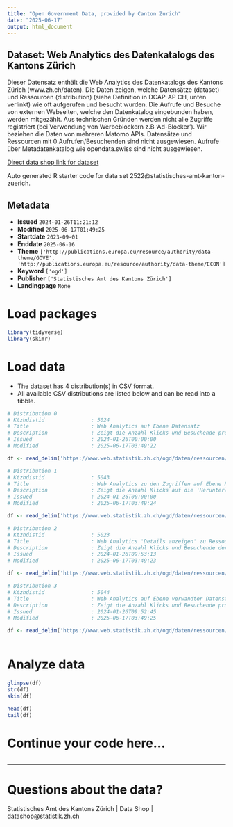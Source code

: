 ```yaml
---
title: "Open Government Data, provided by Canton Zurich"
date: "2025-06-17"
output: html_document
---
```


## Dataset: Web Analytics des Datenkatalogs des Kantons Zürich

Dieser Datensatz enthält die Web Analytics des Datenkatalogs des Kantons Zürich (www.zh.ch/daten). Die Daten zeigen, welche Datensätze (dataset) und Ressourcen (distribution) (siehe Definition in DCAP-AP CH, unten verlinkt) wie oft aufgerufen und besucht wurden. Die Aufrufe und Besuche von externen Webseiten, welche den Datenkatalog eingebunden haben, werden mitgezählt. Aus technischen Gründen werden nicht alle Zugriffe registriert (bei Verwendung von Werbeblockern z.B 'Ad-Blocker'). Wir beziehen die Daten von mehreren Matomo APIs. Datensätze und Ressourcen mit 0 Aufrufen/Besuchenden sind nicht ausgewiesen. Aufrufe über Metadatenkatalog wie opendata.swiss sind nicht ausgewiesen.

[Direct data shop link for dataset](https://www.zh.ch/de/politik-staat/statistik-daten/datenkatalog.html#/datasets/2522@statistisches-amt-kanton-zuerich)

Auto generated R starter code for data set 2522@statistisches-amt-kanton-zuerich.

## Metadata

- **Issued** `2024-01-26T11:21:12`
- **Modified** `2025-06-17T01:49:25`
- **Startdate** `2023-09-01`
- **Enddate** `2025-06-16`
- **Theme** `['http://publications.europa.eu/resource/authority/data-theme/GOVE', 'http://publications.europa.eu/resource/authority/data-theme/ECON']`
- **Keyword** `['ogd']`
- **Publisher** `['Statistisches Amt des Kantons Zürich']`
- **Landingpage** `None`


# Load packages

```r

library(tidyverse)
library(skimr)

```

# Load data

-   The dataset has 4 distribution(s) in CSV format.
-   All available CSV distributions are listed below and can be read into a tibble.

```r

# Distribution 0
# Ktzhdistid               : 5024
# Title                    : Web Analytics auf Ebene Datensatz 
# Description              : Zeigt die Anzahl Klicks und Besuchende pro Datensatz und Tag.  'Datensatz' entspricht 'dataset' nach DCAP-AP CH.
# Issued                   : 2024-01-26T00:00:00
# Modified                 : 2025-06-17T03:49:22

df <- read_delim('https://www.web.statistik.zh.ch/ogd/daten/ressourcen/KTZH_00002522_00005024.csv')

# Distribution 1
# Ktzhdistid               : 5043
# Title                    : Web Analytics zu den Zugriffen auf Ebene Ressource
# Description              : Zeigt die Anzahl Klicks auf die 'Herunterladen' oder 'Konvertiere zu Excel' Schaltflächen und die Anzahl Besuchenden welche mindestens einen Klick auf die 'Herunterladen' oder 'Konvertiere zu Excel' Schaltfläche pro Ressource und Tag gemacht haben. 'Ressource' entspricht 'distribution' nach DCAP-AP CH. Zusätzlich wird die Anzahl Downloads (wie oft die Ressource aufgerufen wurde) ausgewiesen. In der Regel sollte die Anzahl Downloads immer höher oder gleich als die Anzahl Klicks auf die Schaltflächen im Datenkatalog sein. Da aber im Zeitraum von September 2023 bis heute aus nicht bekannten Gründen, nicht alle Zugriffe detektiert werden, sind die Zahlen zu den Downloads in diesem Zeitraum nicht abschliessend. Die Anzahl Downloads von Ressourcen, welche nicht auf unserem Webserver gespeichert sind, werden nicht gezählt und ist der Grund warum es bei den Anzahl Downloads zu leeren Werten kommen kann.
# Issued                   : 2024-01-26T00:00:00
# Modified                 : 2025-06-17T03:49:24

df <- read_delim('https://www.web.statistik.zh.ch/ogd/daten/ressourcen/KTZH_00002522_00005043.csv')

# Distribution 2
# Ktzhdistid               : 5023
# Title                    : Web Analytics 'Details anzeigen' zu Ressourcen
# Description              : Zeigt die Anzahl Klicks und Besuchende der Informationsseite der Ressourcen (Klick auf "Details anzeigen") pro Ressource und Tag. 'Ressource' entspricht 'distribution' nach DCAP-AP CH.
# Issued                   : 2024-01-26T09:53:13
# Modified                 : 2025-06-17T03:49:23

df <- read_delim('https://www.web.statistik.zh.ch/ogd/daten/ressourcen/KTZH_00002522_00005023.csv')

# Distribution 3
# Ktzhdistid               : 5044
# Title                    : Web Analytics auf Ebene verwandter Datensatz
# Description              : Zeigt die Anzahl Klicks und Besuchende pro verwandten Datensatz und Tag. 'Datensatz' entspricht 'dataset' nach DCAP-AP CH. Die Merkmale 'datensatz_id' und 'datensatz_titel' zeigen, von welchem Datensatz aus der Klick auf den verwandten Datensatz erfolgte. 
# Issued                   : 2024-01-26T09:52:45
# Modified                 : 2025-06-17T03:49:25

df <- read_delim('https://www.web.statistik.zh.ch/ogd/daten/ressourcen/KTZH_00002522_00005044.csv')



```

# Analyze data

```r

glimpse(df)
str(df)
skim(df)

head(df)
tail(df)

```

# Continue your code here...

```r

```

------------------------------------------------------------------------

# Questions about the data?

Statistisches Amt des Kantons Zürich | Data Shop | datashop@statistik.zh.ch
